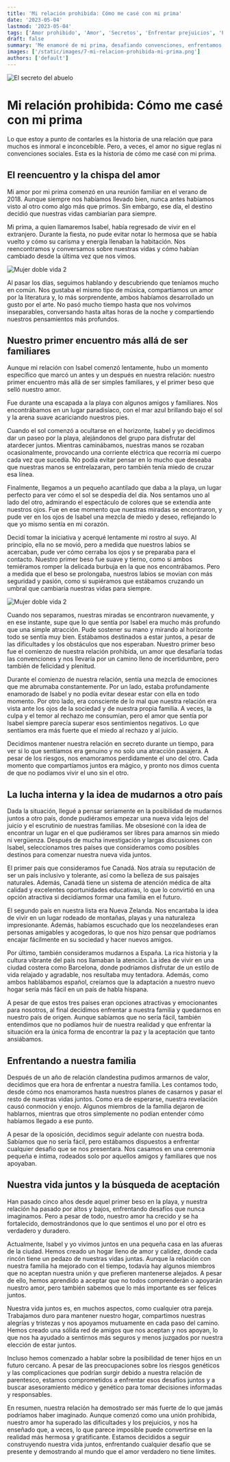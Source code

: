 ```yaml
---
title: 'Mi relación prohibida: Cómo me casé con mi prima'
date: '2023-05-04'
lastmod: '2023-05-04'
tags: ['Amor prohibido', 'Amor', 'Secretos', 'Enfrentar prejuicios', 'Familia']
draft: false
summary: 'Me enamoré de mi prima, desafiando convenciones, enfrentamos obstáculos juntos y ahora somos felices.'
images: ['/static/images/7-mi-relacion-prohibida-mi-prima.png']
authors: ['default']
---
```


![El secreto del abuelo](/static/images/7-mi-relacion-prohibida-mi-prima.png)

#

# Mi relación prohibida: Cómo me casé con mi prima

Lo que estoy a punto de contarles es la historia de una relación que para muchos es inmoral e inconcebible. Pero, a veces, el amor no sigue reglas ni convenciones sociales. Esta es la historia de cómo me casé con mi prima.

## El reencuentro y la chispa del amor

Mi amor por mi prima comenzó en una reunión familiar en el verano de 2018. Aunque siempre nos habíamos llevado bien, nunca antes habíamos visto al otro como algo más que primos. Sin embargo, ese día, el destino decidió que nuestras vidas cambiarían para siempre.

Mi prima, a quien llamaremos Isabel, había regresado de vivir en el extranjero. Durante la fiesta, no pude evitar notar lo hermosa que se había vuelto y cómo su carisma y energía llenaban la habitación. Nos reencontramos y conversamos sobre nuestras vidas y cómo habían cambiado desde la última vez que nos vimos.

![Mujer doble vida 2](/static/images/7-mi-relacion-prohibida-mi-prima-2.png)

Al pasar los días, seguimos hablando y descubriendo que teníamos mucho en común. Nos gustaba el mismo tipo de música, compartíamos un amor por la literatura y, lo más sorprendente, ambos habíamos desarrollado un gusto por el arte. No pasó mucho tiempo hasta que nos volvimos inseparables, conversando hasta altas horas de la noche y compartiendo nuestros pensamientos más profundos.

## Nuestro primer encuentro más allá de ser familiares

Aunque mi relación con Isabel comenzó lentamente, hubo un momento específico que marcó un antes y un después en nuestra relación: nuestro primer encuentro más allá de ser simples familiares, y el primer beso que selló nuestro amor.

Fue durante una escapada a la playa con algunos amigos y familiares. Nos encontrábamos en un lugar paradisíaco, con el mar azul brillando bajo el sol y la arena suave acariciando nuestros pies.

Cuando el sol comenzó a ocultarse en el horizonte, Isabel y yo decidimos dar un paseo por la playa, alejándonos del grupo para disfrutar del atardecer juntos. Mientras caminábamos, nuestras manos se rozaban ocasionalmente, provocando una corriente eléctrica que recorría mi cuerpo cada vez que sucedía. No podía evitar pensar en lo mucho que deseaba que nuestras manos se entrelazaran, pero también tenía miedo de cruzar esa línea.

Finalmente, llegamos a un pequeño acantilado que daba a la playa, un lugar perfecto para ver cómo el sol se despedía del día. Nos sentamos uno al lado del otro, admirando el espectáculo de colores que se extendía ante nuestros ojos. Fue en ese momento que nuestras miradas se encontraron, y pude ver en los ojos de Isabel una mezcla de miedo y deseo, reflejando lo que yo mismo sentía en mi corazón.

Decidí tomar la iniciativa y acerqué lentamente mi rostro al suyo. Al principio, ella no se movió, pero a medida que nuestros labios se acercaban, pude ver cómo cerraba los ojos y se preparaba para el contacto. Nuestro primer beso fue suave y tierno, como si ambos temiéramos romper la delicada burbuja en la que nos encontrábamos. Pero a medida que el beso se prolongaba, nuestros labios se movían con más seguridad y pasión, como si supiéramos que estábamos cruzando un umbral que cambiaría nuestras vidas para siempre.

![Mujer doble vida 2](/static/images/7-mi-relacion-prohibida-mi-prima-3.png)

Cuando nos separamos, nuestras miradas se encontraron nuevamente, y en ese instante, supe que lo que sentía por Isabel era mucho más profundo que una simple atracción. Pude sostener su mano y mirando al horizonte todo se sentía muy bien. Estábamos destinados a estar juntos, a pesar de las dificultades y los obstáculos que nos esperaban. Nuestro primer beso fue el comienzo de nuestra relación prohibida, un amor que desafiaría todas las convenciones y nos llevaría por un camino lleno de incertidumbre, pero también de felicidad y plenitud.

Durante el comienzo de nuestra relación, sentía una mezcla de emociones que me abrumaba constantemente. Por un lado, estaba profundamente enamorado de Isabel y no podía evitar desear estar con ella en todo momento. Por otro lado, era consciente de lo mal que nuestra relación era vista ante los ojos de la sociedad y de nuestra propia familia. A veces, la culpa y el temor al rechazo me consumían, pero el amor que sentía por Isabel siempre parecía superar esos sentimientos negativos. Lo que sentíamos era más fuerte que el miedo al rechazo y al juicio.

Decidimos mantener nuestra relación en secreto durante un tiempo, para ver si lo que sentíamos era genuino y no solo una atracción pasajera. A pesar de los riesgos, nos enamoramos perdidamente el uno del otro. Cada momento que compartíamos juntos era mágico, y pronto nos dimos cuenta de que no podíamos vivir el uno sin el otro.

## La lucha interna y la idea de mudarnos a otro país

Dada la situación, llegué a pensar seriamente en la posibilidad de mudarnos juntos a otro país, donde pudiéramos empezar una nueva vida lejos del juicio y el escrutinio de nuestras familias. Me obsesioné con la idea de encontrar un lugar en el que pudiéramos ser libres para amarnos sin miedo ni vergüenza. Después de mucha investigación y largas discusiones con Isabel, seleccionamos tres países que consideramos como posibles destinos para comenzar nuestra nueva vida juntos.

El primer país que consideramos fue Canadá. Nos atraía su reputación de ser un país inclusivo y tolerante, así como la belleza de sus paisajes naturales. Además, Canadá tiene un sistema de atención médica de alta calidad y excelentes oportunidades educativas, lo que lo convirtió en una opción atractiva si decidíamos formar una familia en el futuro.

El segundo país en nuestra lista era Nueva Zelanda. Nos encantaba la idea de vivir en un lugar rodeado de montañas, playas y una naturaleza impresionante. Además, habíamos escuchado que los neozelandeses eran personas amigables y acogedoras, lo que nos hizo pensar que podríamos encajar fácilmente en su sociedad y hacer nuevos amigos.

Por último, también consideramos mudarnos a España. La rica historia y la cultura vibrante del país nos llamaban la atención. La idea de vivir en una ciudad costera como Barcelona, ​​donde podríamos disfrutar de un estilo de vida relajado y agradable, nos resultaba muy tentadora. Además, como ambos hablábamos español, creíamos que la adaptación a nuestro nuevo hogar sería más fácil en un país de habla hispana.

A pesar de que estos tres países eran opciones atractivas y emocionantes para nosotros, al final decidimos enfrentar a nuestra familia y quedarnos en nuestro país de origen. Aunque sabíamos que no sería fácil, también entendimos que no podíamos huir de nuestra realidad y que enfrentar la situación era la única forma de encontrar la paz y la aceptación que tanto ansiábamos.

## Enfrentando a nuestra familia

Después de un año de relación clandestina pudimos armarnos de valor, decidimos que era hora de enfrentar a nuestra familia. Les contamos todo, desde cómo nos enamoramos hasta nuestros planes de casarnos y pasar el resto de nuestras vidas juntos. Como era de esperarse, nuestra revelación causó conmoción y enojo. Algunos miembros de la familia dejaron de hablarnos, mientras que otros simplemente no podían entender cómo habíamos llegado a ese punto.

A pesar de la oposición, decidimos seguir adelante con nuestra boda. Sabíamos que no sería fácil, pero estábamos dispuestos a enfrentar cualquier desafío que se nos presentara. Nos casamos en una ceremonia pequeña e íntima, rodeados solo por aquellos amigos y familiares que nos apoyaban.

## Nuestra vida juntos y la búsqueda de aceptación

Han pasado cinco años desde aquel primer beso en la playa, y nuestra relación ha pasado por altos y bajos, enfrentando desafíos que nunca imaginamos. Pero a pesar de todo, nuestro amor ha crecido y se ha fortalecido, demostrándonos que lo que sentimos el uno por el otro es verdadero y duradero.

Actualmente, Isabel y yo vivimos juntos en una pequeña casa en las afueras de la ciudad. Hemos creado un hogar lleno de amor y calidez, donde cada rincón tiene un pedazo de nuestras vidas juntas. Aunque la relación con nuestra familia ha mejorado con el tiempo, todavía hay algunos miembros que no aceptan nuestra unión y que prefieren mantenerse alejados. A pesar de ello, hemos aprendido a aceptar que no todos comprenderán o apoyarán nuestro amor, pero también sabemos que lo más importante es ser felices juntos.

Nuestra vida juntos es, en muchos aspectos, como cualquier otra pareja. Trabajamos duro para mantener nuestro hogar, compartimos nuestras alegrías y tristezas y nos apoyamos mutuamente en cada paso del camino. Hemos creado una sólida red de amigos que nos aceptan y nos apoyan, lo que nos ha ayudado a sentirnos más seguros y menos juzgados por nuestra elección de estar juntos.

Incluso hemos comenzado a hablar sobre la posibilidad de tener hijos en un futuro cercano. A pesar de las preocupaciones sobre los riesgos genéticos y las complicaciones que podrían surgir debido a nuestra relación de parentesco, estamos comprometidos a enfrentar esos desafíos juntos y a buscar asesoramiento médico y genético para tomar decisiones informadas y responsables.

En resumen, nuestra relación ha demostrado ser más fuerte de lo que jamás podríamos haber imaginado. Aunque comenzó como una unión prohibida, nuestro amor ha superado las dificultades y los prejuicios, y nos ha enseñado que, a veces, lo que parece imposible puede convertirse en la realidad más hermosa y gratificante. Estamos decididos a seguir construyendo nuestra vida juntos, enfrentando cualquier desafío que se presente y demostrando al mundo que el amor verdadero no tiene límites.

